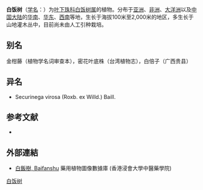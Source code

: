 {{Speciesbox
| name = 白饭树
| status = 
| status_system = 
| image = 
| genus = Flueggea
| species = virosa
| authority = (Roxb. ex Willd.) Voigt.
}}

'''白饭树'''（[[学名|学名]]：{{lang|la|''Flueggea virosa''}}）为[[叶下珠科|叶下珠科]][[白饭树属|白饭树属]]的植物。分布于[[亚洲|亚洲]]、[[非洲|非洲]]、[[大洋洲|大洋洲]]以及[[中国大陆|中国大陆]]的[[华南|华南]]、[[华东|华东]]、[[西南|西南]]等地，生长于海拔100米至2,000米的地区，多生长于山地灌木丛中，目前尚未由人工引种栽培。

== 别名 ==
金柑藤（植物学名词审查本），密花叶底株（台湾植物志），白倍子（广西贵县）

== 异名 ==
* Securinega virosa (Roxb. ex Willd.) Baill.

== 参考文献 ==
<div class="references-small">
* {{cite web| url =http://www.bioinfo.cn/db05/KmzwSpecies.php?action=view&id=8238| title =白饭树| work =《中国高等植物数据库全库》| publisher =中国科学院微生物研究所| author =昆明植物研究所| accessdate =2009-02-24| deadurl =yes| archiveurl =https://web.archive.org/web/20160305045324/http://www.bioinfo.cn/db05/KmzwSpecies.php?action=view&id=8238| archivedate =2016-03-05}}
</div>

==外部連結==
*[http://libproject.hkbu.edu.hk/was40/detail?lang=ch&channelid=1288&searchword=herb_id=D00884 白飯樹, Baifanshu] {{Wayback|url=http://libproject.hkbu.edu.hk/was40/detail?lang=ch&channelid=1288&searchword=herb_id=D00884 |date=20160304095011 }} 藥用植物圖像數據庫 (香港浸會大學中醫藥學院) {{zh-hant}}{{en}}
{{Taxonbar|from=Q2681906}}

[[Category:白饭树属|白饭树]]


{{植物小作品}}
